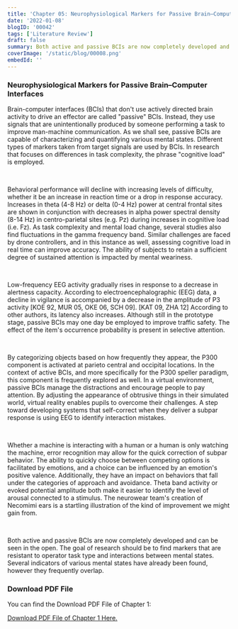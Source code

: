 ```yaml
---
title: 'Chapter 05: Neurophysiological Markers for Passive Brain–Computer Interfaces'
date: '2022-01-08'
blogID: '00042'
tags: ['Literature Review']
draft: false
summary: Both active and passive BCIs are now completely developed and can be seen in the open. The goal of research should be to find markers that are resistant to operator task type and interactions between mental states. Several indicators of various mental states have already been found, however they frequently overlap.
coverImage: '/static/blog/00008.png'
embedId: ''
---
```


<TOCInline toc={props.toc} exclude="Overview" toHeading={3} />

### Neurophysiological Markers for Passive Brain–Computer Interfaces

Brain-computer interfaces (BCIs) that don't use actively directed brain activity to drive an effector are called "passive" BCIs. Instead, they use signals that are unintentionally produced by someone performing a task to improve man-machine communication. As we shall see, passive BCIs are capable of characterizing and quantifying various mental states. Different types of markers taken from target signals are used by BCIs. In research that focuses on differences in task complexity, the phrase "cognitive load" is employed.

<br />

Behavioral performance will decline with increasing levels of difficulty, whether it be an increase in reaction time or a drop in response accuracy. Increases in theta (4-8 Hz) or delta (0-4 Hz) power at central frontal sites are shown in conjunction with decreases in alpha power spectral density (8-14 Hz) in centro-parietal sites (e.g. Pz) during increases in cognitive load (i.e. Fz). As task complexity and mental load change, several studies also find fluctuations in the gamma frequency band. Similar challenges are faced by drone controllers, and in this instance as well, assessing cognitive load in real time can improve accuracy. The ability of subjects to retain a sufficient degree of sustained attention is impacted by mental weariness.

<br />

Low-frequency EEG activity gradually rises in response to a decrease in alertness capacity. According to electroencephalographic (EEG) data, a decline in vigilance is accompanied by a decrease in the amplitude of P3 activity [KOE 92, MUR 05, OKE 06, SCH 09]. [KAT 09, ZHA 12] According to other authors, its latency also increases. Although still in the prototype stage, passive BCIs may one day be employed to improve traffic safety. The effect of the item's occurrence probability is present in selective attention.

<br />

By categorizing objects based on how frequently they appear, the P300 component is activated at parieto central and occipital locations. In the context of active BCIs, and more specifically for the P300 speller paradigm, this component is frequently explored as well. In a virtual environment, passive BCIs manage the distractions and encourage people to pay attention. By adjusting the appearance of obtrusive things in their simulated world, virtual reality enables pupils to overcome their challenges. A step toward developing systems that self-correct when they deliver a subpar response is using EEG to identify interaction mistakes.

<br />

Whether a machine is interacting with a human or a human is only watching the machine, error recognition may allow for the quick correction of subpar behavior. The ability to quickly choose between competing options is facilitated by emotions, and a choice can be influenced by an emotion's positive valence. Additionally, they have an impact on behaviors that fall under the categories of approach and avoidance. Theta band activity or evoked potential amplitude both make it easier to identify the level of arousal connected to a stimulus. The neurowear team's creation of Necomimi ears is a startling illustration of the kind of improvement we might gain from.

<br />

Both active and passive BCIs are now completely developed and can be seen in the open. The goal of research should be to find markers that are resistant to operator task type and interactions between mental states. Several indicators of various mental states have already been found, however they frequently overlap.

### Download PDF File

You can find the Download PDF File of Chapter 1:

<a href="/static/blog/00042_1.pdf" download>
  Download PDF File of Chapter 1 Here.
</a>
